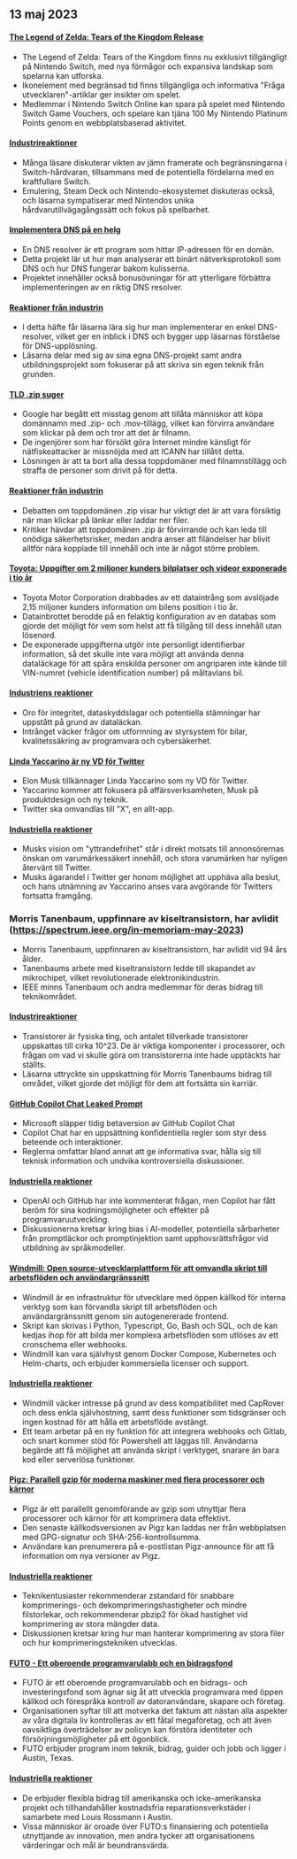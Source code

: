 

<CallToAction />

<Steps>

## 13 maj 2023

#### [The Legend of Zelda: Tears of the Kingdom Release](https://www.zelda.com/tears-of-the-kingdom/)

- The Legend of Zelda: Tears of the Kingdom finns nu exklusivt tillgängligt på Nintendo Switch, med nya förmågor och expansiva landskap som spelarna kan utforska.
- Ikonelement med begränsad tid finns tillgängliga och informativa "Fråga utvecklaren"-artiklar ger insikter om spelet.
- Medlemmar i Nintendo Switch Online kan spara på spelet med Nintendo Switch Game Vouchers, och spelare kan tjäna 100 My Nintendo Platinum Points genom en webbplatsbaserad aktivitet.

#### [Industrireaktioner](http://news.ycombinator.com/item?id=35912318)

- Många läsare diskuterar vikten av jämn framerate och begränsningarna i Switch-hårdvaran, tillsammans med de potentiella fördelarna med en kraftfullare Switch.
- Emulering, Steam Deck och Nintendo-ekosystemet diskuteras också, och läsarna sympatiserar med Nintendos unika hårdvarutillvägagångssätt och fokus på spelbarhet.

#### [Implementera DNS på en helg](https://implement-dns.wizardzines.com/)

- En DNS resolver är ett program som hittar IP-adressen för en domän.
- Detta projekt lär ut hur man analyserar ett binärt nätverksprotokoll som DNS och hur DNS fungerar bakom kulisserna.
- Projektet innehåller också bonusövningar för att ytterligare förbättra implementeringen av en riktig DNS resolver.

#### [Reaktioner från industrin](http://news.ycombinator.com/item?id=35916064)

- I detta häfte får läsarna lära sig hur man implementerar en enkel DNS-resolver, vilket ger en inblick i DNS och bygger upp läsarnas förståelse för DNS-upplösning.
- Läsarna delar med sig av sina egna DNS-projekt samt andra utbildningsprojekt som fokuserar på att skriva sin egen teknik från grunden.

#### [TLD .zip suger](https://financialstatement.zip/)

- Google har begått ett misstag genom att tillåta människor att köpa domännamn med .zip- och .mov-tillägg, vilket kan förvirra användare som klickar på dem och tror att det är filnamn.
- De ingenjörer som har försökt göra Internet mindre känsligt för nätfiskeattacker är missnöjda med att ICANN har tillåtit detta.
- Lösningen är att ta bort alla dessa toppdomäner med filnamnstillägg och straffa de personer som drivit på för detta.

#### [Reaktioner från industrin](http://news.ycombinator.com/item?id=35920336)

- Debatten om toppdomänen .zip visar hur viktigt det är att vara försiktig när man klickar på länkar eller laddar ner filer.
- Kritiker hävdar att toppdomänen .zip är förvirrande och kan leda till onödiga säkerhetsrisker, medan andra anser att filändelser har blivit alltför nära kopplade till innehåll och inte är något större problem.

#### [Toyota: Uppgifter om 2 miljoner kunders bilplatser och videor exponerade i tio år](https://www.bleepingcomputer.com/news/security/toyota-car-location-data-of-2-million-customers-exposed-for-ten-years/)

- Toyota Motor Corporation drabbades av ett dataintrång som avslöjade 2,15 miljoner kunders information om bilens position i tio år.
- Datainbrottet berodde på en felaktig konfiguration av en databas som gjorde det möjligt för vem som helst att få tillgång till dess innehåll utan lösenord.
- De exponerade uppgifterna utgör inte personligt identifierbar information, så det skulle inte vara möjligt att använda denna dataläckage för att spåra enskilda personer om angriparen inte kände till VIN-numret (vehicle identification number) på måltavlans bil.

#### [Industriens reaktioner](http://news.ycombinator.com/item?id=35919133)

- Oro för integritet, dataskyddslagar och potentiella stämningar har uppstått på grund av dataläckan.
- Intrånget väcker frågor om utformning av styrsystem för bilar, kvalitetssäkring av programvara och cybersäkerhet.

#### [Linda Yaccarino är ny VD för Twitter](https://twitter.com/elonmusk/status/1657050349608501249)

- Elon Musk tillkännager Linda Yaccarino som ny VD för Twitter.
- Yaccarino kommer att fokusera på affärsverksamheten, Musk på produktdesign och ny teknik.
- Twitter ska omvandlas till "X", en allt-app.

#### [Industriella reaktioner](http://news.ycombinator.com/item?id=35917912)

- Musks vision om "yttrandefrihet" står i direkt motsats till annonsörernas önskan om varumärkessäkert innehåll, och stora varumärken har nyligen återvänt till Twitter.
- Musks ägarandel i Twitter ger honom möjlighet att upphäva alla beslut, och hans utnämning av Yaccarino anses vara avgörande för Twitters fortsatta framgång.

### Morris Tanenbaum, uppfinnare av kiseltransistorn, har avlidit (https://spectrum.ieee.org/in-memoriam-may-2023)

- Morris Tanenbaum, uppfinnaren av kiseltransistorn, har avlidit vid 94 års ålder.
- Tanenbaums arbete med kiseltransistorn ledde till skapandet av mikrochipet, vilket revolutionerade elektronikindustrin.
- IEEE minns Tanenbaum och andra medlemmar för deras bidrag till teknikområdet.

#### [Industrireaktioner](http://news.ycombinator.com/item?id=35920261)

- Transistorer är fysiska ting, och antalet tillverkade transistorer uppskattas till cirka 10^23. De är viktiga komponenter i processorer, och frågan om vad vi skulle göra om transistorerna inte hade upptäckts har ställts.
- Läsarna uttryckte sin uppskattning för Morris Tanenbaums bidrag till området, vilket gjorde det möjligt för dem att fortsätta sin karriär.

#### [GitHub Copilot Chat Leaked Prompt](https://twitter.com/marvinvonhagen/status/1657060506371346432)

- Microsoft släpper tidig betaversion av GitHub Copilot Chat
- Copilot Chat har en uppsättning konfidentiella regler som styr dess beteende och interaktioner.
- Reglerna omfattar bland annat att ge informativa svar, hålla sig till teknisk information och undvika kontroversiella diskussioner.

#### [Industriella reaktioner](http://news.ycombinator.com/item?id=35921375)

- OpenAI och GitHub har inte kommenterat frågan, men Copilot har fått beröm för sina kodningsmöjligheter och effekter på programvaruutveckling.
- Diskussionerna kretsar kring bias i AI-modeller, potentiella sårbarheter från promptläckor och promptinjektion samt upphovsrättsfrågor vid utbildning av språkmodeller.

#### [Windmill: Open source-utvecklarplattform för att omvandla skript till arbetsflöden och användargränssnitt](https://github.com/windmill-labs/windmill)

- Windmill är en infrastruktur för utvecklare med öppen källkod för interna verktyg som kan förvandla skript till arbetsflöden och användargränssnitt genom sin autogenererade frontend.
- Skript kan skrivas i Python, Typescript, Go, Bash och SQL, och de kan kedjas ihop för att bilda mer komplexa arbetsflöden som utlöses av ett cronschema eller webhooks.
- Windmill kan vara självhyst genom Docker Compose, Kubernetes och Helm-charts, och erbjuder kommersiella licenser och support.

#### [Industriella reaktioner](http://news.ycombinator.com/item?id=35920082)

- Windmill väcker intresse på grund av dess kompatibilitet med CapRover och dess enkla självhostning, samt dess funktioner som tidsgränser och ingen kostnad för att hålla ett arbetsflöde avstängt.
- Ett team arbetar på en ny funktion för att integrera webhooks och Gitlab, och snart kommer stöd för Powershell att läggas till. Användarna begärde att få möjlighet att använda skript i verktyget, snarare än bara kod eller serverlösa funktioner.

#### [Pigz: Parallell gzip för moderna maskiner med flera processorer och kärnor](https://zlib.net/pigz/)

- Pigz är ett parallellt genomförande av gzip som utnyttjar flera processorer och kärnor för att komprimera data effektivt.
- Den senaste källkodsversionen av Pigz kan laddas ner från webbplatsen med GPG-signatur och SHA-256-kontrollsumma.
- Användare kan prenumerera på e-postlistan Pigz-announce för att få information om nya versioner av Pigz.

#### [Industriella reaktioner](http://news.ycombinator.com/item?id=35914447)

- Teknikentusiaster rekommenderar zstandard för snabbare komprimerings- och dekomprimeringshastigheter och mindre filstorlekar, och rekommenderar pbzip2 för ökad hastighet vid komprimering av stora mängder data.
- Diskussionen kretsar kring hur man hanterar komprimering av stora filer och hur komprimeringstekniken utvecklas.

#### [FUTO - Ett oberoende programvarulabb och en bidragsfond](https://futo.org/)

- FUTO är ett oberoende programvarulabb och en bidrags- och investeringsfond som ägnar sig åt att utveckla programvara med öppen källkod och förespråka kontroll av datoranvändare, skapare och företag.
- Organisationen syftar till att motverka det faktum att nästan alla aspekter av våra digitala liv kontrolleras av ett fåtal megaföretag, och att även oavsiktliga överträdelser av policyn kan förstöra identiteter och försörjningsmöjligheter på ett ögonblick.
- FUTO erbjuder program inom teknik, bidrag, guider och jobb och ligger i Austin, Texas.

#### [Industriella reaktioner](http://news.ycombinator.com/item?id=35911406)

- De erbjuder flexibla bidrag till amerikanska och icke-amerikanska projekt och tillhandahåller kostnadsfria reparationsverkstäder i samarbete med Louis Rossmann i Austin.
- Vissa människor är oroade över FUTO:s finansiering och potentiella utnyttjande av innovation, men andra tycker att organisationens värderingar och mål är beundransvärda.

</Steps>
